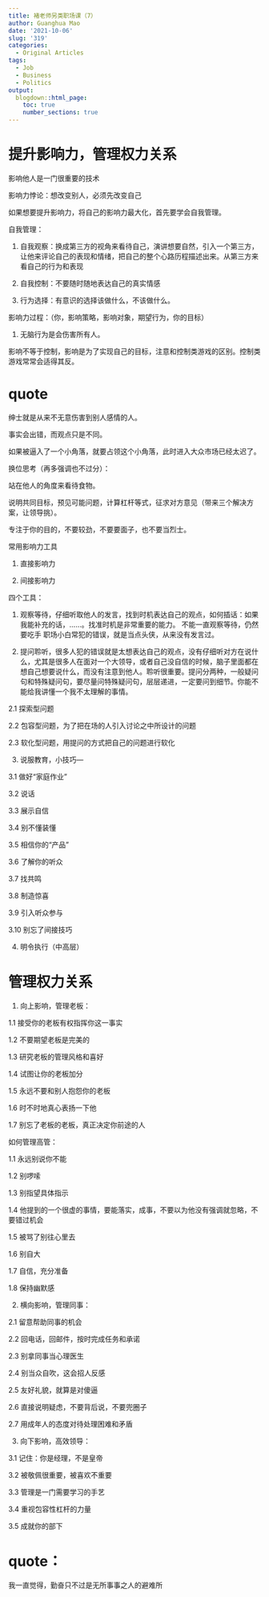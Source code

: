 ```yaml
---
title: 褚老师另类职场课（7）
author: Guanghua Mao
date: '2021-10-06'
slug: '319'
categories:
  - Original Articles
tags:
  - Job
  - Business
  - Politics
output:
  blogdown::html_page:
    toc: true
    number_sections: true
---
```




# 提升影响力，管理权力关系

影响他人是一门很重要的技术


影响力悖论：想改变别人，必须先改变自己

如果想要提升影响力，将自己的影响力最大化，首先要学会自我管理。

自我管理：

1. 自我观察：换成第三方的视角来看待自己，演讲想要自然，引入一个第三方，让他来评论自己的表现和情绪，把自己的整个心路历程描述出来。从第三方来看自己的行为和表现

2. 自我控制：不要随时随地表达自己的真实情感

3. 行为选择：有意识的选择该做什么，不该做什么。


影响力过程：（你，影响策略，影响对象，期望行为，你的目标）

1. 无脑行为是会伤害所有人。

影响不等于控制，影响是为了实现自己的目标，注意和控制类游戏的区别。控制类游戏常常会适得其反。



# quote


绅士就是从来不无意伤害到别人感情的人。

事实会出错，而观点只是不同。

如果被逼入了一个小角落，就要占领这个小角落，此时进入大众市场已经太迟了。




换位思考（再多强调也不过分）：

站在他人的角度来看待食物。

说明共同目标，预见可能问题，计算杠杆等式，征求对方意见（带来三个解决方案，让领导挑）。

专注于你的目的，不要较劲，不要要面子，也不要当烈士。




常用影响力工具

1. 直接影响力

2. 间接影响力

四个工具：

1. 观察等待，仔细听取他人的发言，找到时机表达自己的观点，如何插话：如果我能补充的话，……。找准时机是非常重要的能力。
不能一直观察等待，仍然要吃手
职场小白常犯的错误，就是当点头侠，从来没有发言过。

2. 提问聆听，很多人犯的错误就是太想表达自己的观点，没有仔细听对方在说什么，尤其是很多人在面对一个大领导，或者自己没自信的时候，脑子里面都在想自己想要说什么，而没有注意到他人。聆听很重要。提问分两种，一般疑问句和特殊疑问句，要尽量问特殊疑问句，层层递进，一定要问到细节。你能不能给我讲懂一个我不太理解的事情。

2.1  探索型问题

2.2 包容型问题，为了把在场的人引入讨论之中所设计的问题

2.3 软化型问题，用提问的方式把自己的问题进行软化

3. 说服教育，小技巧---

3.1 做好“家庭作业”

3.2 说话

3.3 展示自信

3.4 别不懂装懂

3.5 相信你的“产品”

3.6 了解你的听众

3.7 找共鸣

3.8 制造惊喜

3.9 引入听众参与

3.10 别忘了间接技巧



4. 明令执行（中高层）





# 管理权力关系

1. 向上影响，管理老板：

1.1 接受你的老板有权指挥你这一事实

1.2 不要期望老板是完美的

1.3 研究老板的管理风格和喜好

1.4 试图让你的老板加分

1.5 永远不要和别人抱怨你的老板

1.6 时不时地真心表扬一下他

1.7 别忘了老板的老板，真正决定你前途的人

如何管理高管：

1.1 永远别说你不能

1.2 别啰嗦

1.3 别指望具体指示

1.4 他提到的一个很虚的事情，要能落实，成事，不要以为他没有强调就忽略，不要错过机会

1.5 被骂了别往心里去

1.6 别自大

1.7 自信，充分准备

1.8 保持幽默感




2. 横向影响，管理同事：

2.1 留意帮助同事的机会

2.2 回电话，回邮件，按时完成任务和承诺

2.3 别拿同事当心理医生

2.4 别当众自吹，这会招人反感

2.5 友好礼貌，就算是对傻逼

2.6 直接说明疑虑，不要背后说，不要兜圈子

2.7 用成年人的态度对待处理困难和矛盾

3. 向下影响，高效领导：

3.1 记住：你是经理，不是皇帝

3.2 被敬佩很重要，被喜欢不重要

3.3 管理是一门需要学习的手艺

3.4 重视包容性杠杆的力量

3.5 成就你的部下




# quote：

我一直觉得，勤奋只不过是无所事事之人的避难所




















